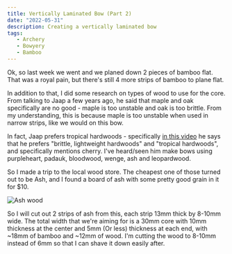 ```yaml
---
title: Vertically Laminated Bow (Part 2)
date: "2022-05-31"
description: Creating a vertically laminated bow 
tags: 
   - Archery
   - Bowyery
   - Bamboo
---
```


Ok, so last week we went and we planed down 2 pieces of bamboo flat. That was a royal pain, but there's still 4 more strips of bamboo to plane flat. 

In addition to that, I did some research on types of wood to use for the core. From talking to Jaap a few years ago, he said that maple and oak specifically are no good - maple is too unstable and oak is too brittle. From my understanding, this is because maple is too unstable when used in narrow strips, like we would on this bow. 

In fact, Jaap prefers tropical hardwoods - specifically [in this video](https://youtu.be/1zl0av0bQ7k?t=1107) he says that he prefers "brittle, lightweight hardwoods" and "tropical hardwoods", and specifically mentions cherry. I've heard/seen him make bows using purpleheart, padauk, bloodwood, wenge, ash and leopardwood. 

So I made a trip to the local wood store. The cheapest one of those turned out to be Ash, and I found a board of ash with some pretty good grain in it for $10. 

![Ash wood](./ash.jpg)

So I will cut out 2 strips of ash from this, each strip 13mm thick by 8-10mm wide. The total width that we're aiming for is a 30mm core with 10mm thickness at the center and 5mm (Or less) thickness at each end, with ~18mm of bamboo and ~12mm of wood. I'm cutting the wood to 8-10mm instead of 6mm so that I can shave it down easily after. 